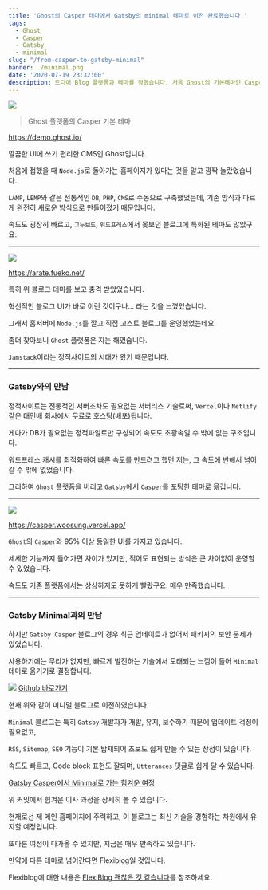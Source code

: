 ```yaml
---
title: 'Ghost의 Casper 테마에서 Gatsby의 minimal 테마로 이전 완료했습니다.'
tags: 
  - Ghost
  - Casper
  - Gatsby
  - minimal
slug: "/from-casper-to-gatsby-minimal"
banner: ./minimal.png
date: '2020-07-19 23:32:00'
description: 드디어 Blog 플랫폼과 테마를 정했습니다. 처음 Ghost의 기본테마인 Casper부터 지금의 Gatsby minimal까지 긴 여정이었습니다.
---
```

![](./ghost.png)

> Ghost 플랫폼의 Casper 기본 테마

<a href="https://demo.ghost.io/" target="_blank" rel="noopener noreferrer">https://demo.ghost.io/</a>

깔끔한 UI에 쓰기 편리한 CMS인 Ghost입니다.

처음에 접했을 때 `Node.js`로 돌아가는 홈페이지가 있다는 것을 알고 깜짝 놀랐었습니다.

`LAMP`, `LEMP`와 같은 전통적인 `DB`, `PHP`, `CMS`로 수동으로 구축했었는데, 기존 방식과 다르게 완전히 새로운 방식으로 만들어졌기 때문입니다.

속도도 굉장히 빠르고, `그누보드`, `워드프레스`에서 못보던 블로그에 특화된 테마도 많았구요.

---

![](./ghost-arate.png)

<a href="https://arate.fueko.net/" target="_blank" rel="noopener noreferrer">https://arate.fueko.net/</a>

특히 위 블로그 테마를 보고 충격 받았었습니다.

혁신적인 블로그 UI가 바로 이런 것이구나... 라는 것을 느꼈었습니다.

그래서 홈서버에 `Node.js`를 깔고 직접 고스트 블로그를 운영했었는데요.

좀더 찾아보니 `Ghost` 플랫폼은 지는 해였습니다.

`Jamstack`이라는 정적사이트의 시대가 왔기 때문입니다.

---

### Gatsby와의 만남

정적사이트는 전통적인 서버조차도 필요없는 서버리스 기술로써, `Vercel`이나 `Netlify` 같은 대인배 회사에서 무료로 호스팅(배포)됩니다.

게다가 DB가 필요없는 정적파일로만 구성되어 속도도 초광속일 수 밖에 없는 구조입니다.

워드프레스 캐시를 최적화하여 빠른 속도를 만드려고 했던 저는, 그 속도에 반해서 넘어갈 수 밖에 없었습니다.

그리하여 `Ghost` 플랫폼을 버리고 `Gatsby`에서 `Casper`를 포팅한 테마로 옮깁니다.

---

![](./gatsby-casper.png)

<a href="https://casper.woosung.vercel.app/" target="_blank" rel="noopener noreferrer">https://casper.woosung.vercel.app/</a>

`Ghost`의 `Casper`와 95% 이상 동일한 UI를 가지고 있습니다.

세세한 기능까지 들어가면 차이가 있지만, 적어도 표현되는 방식은 큰 차이없이 운영할 수 있었습니다.

속도도 기존 플랫폼에서는 상상하지도 못하게 빨랐구요. 매우 만족했습니다.

---

### Gatsby Minimal과의 만남

하지만 `Gatsby Casper` 블로그의 경우 최근 업데이트가 없어서 패키지의 보안 문제가 있었습니다.

사용하기에는 무리가 없지만, 빠르게 발전하는 기술에서 도태되는 느낌이 들어 `Minimal` 테마로 옮기기로 결정합니다.

![](./minimal.png)
<a href="https://github.com/LekoArts/gatsby-themes/tree/master/themes/gatsby-theme-minimal-blog" target="_blank" rel="noopener noreferrer">Github 바로가기</a>

현재 위와 같이 미니멀 블로그로 이전하였습니다.

`Minimal` 블로그는 특히 `Gatsby` 개발자가 개발, 유지, 보수하기 때문에 업데이트 걱정이 필요없고,

`RSS`, `Sitemap`, `SEO` 기능이 기본 탑재되어 초보도 쉽게 만들 수 있는 장점이 있습니다.

속도도 빠르고, Code block 표현도 잘되며, `Utterances` 댓글로 쉽게 달 수 있습니다.

<a href="https://github.com/woosungchoi/gatsby-minimal/commit/e85fdb4ad650403c8542b08624cb53ef938521f1" target="_blank" rel="noopener noreferrer">Gatsby Casper에서 Minimal로 가는 힘겨운 여정</a>

위 커밋에서 힘겨운 이사 과정을 상세히 볼 수 있습니다.

현재로선 제 메인 홈페이지에 주력하고, 이 블로그는 최신 기술을 경험하는 차원에서 유지할 예정입니다.

또다른 여정이 다가올 수 있지만, 지금은 매우 만족하고 있습니다.

만약에 다른 테마로 넘어간다면 Flexiblog일 것입니다.

Flexiblog에 대한 내용은 <a href="https://blog.wsgvet.com/gatsby-flexyblog" target="_blank" rel="noopener noreferrer">FlexiBlog 괜찮은 것 같습니다</a>를 참조하세요.